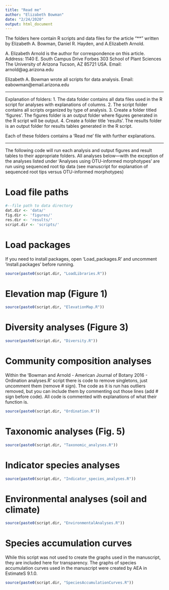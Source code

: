 ```yaml
---
title: "Read me"
author: "Elizabeth Bowman"
date: "2/24/2020"
output: html_document
---
```


The folders here contain R scripts and data files for the article "**" written by Elizabeth A. Bowman, Daniel R. Hayden, and A.Elizabeth Arnold.

A. Elizabeth Arnold is the author for correspondence on this article. 
Address: 1140 E. South Campus Drive
Forbes 303
School of Plant Sciences
The University of Arizona
Tucson, AZ 85721 USA. 
Email: arnold@ag.arizona.edu

Elizabeth A. Bowman wrote all scripts for data analysis.
Email: eabowman@email.arizona.edu

------------------------------------------------------------------------------------------

Explanation of folders:
1. The data folder contains all data files used in the R script for analyses with
explanations of columns.
2. The script folder contains all scripts organized by type of analysis.
3. Create a folder titled 'figures'. The figures folder is an output folder where figures
generated in the R script will be output.
4. Create a folder title 'results'. The results folder is an output folder for results tables generated in the R script.

Each of these folders contains a 'Read me' file with further explanations.

------------------------------------------------------------------------------------------

The following code will run each analysis and output figures and result tables to their
appropriate folders. All analyses below—with the exception of the analyses listed under 'Analyses using OTU-informed morphotypes' are run using sequenced root tip data (see manuscript for explanation of sequenced root tips versus OTU-informed morphotypes)

# Load file paths

```r
#--file path to data directory
dat.dir <- 'data/'
fig.dir <- 'figures/'
res.dir <- 'results/'
script.dir <- 'scripts/'
```

# Load packages  

If you need to install packages, open 'Load_packages.R' and uncomment 'install.packages'
before running. 

```r
source(paste0(script.dir, "LoadLibraries.R"))
```

# Elevation map (Figure 1)

```r
source(paste0(script.dir, "ElevationMap.R"))
```

# Diversity analyses (Figure 3)

```r
source(paste0(script.dir, "Diversity.R"))
```

# Community composition analyses 

Within the 'Bowman and Arnold - American Journal of Botany 2016 - Ordination analyses.R' script there is code to remove singletons, just uncomment them (remove # sign). The code as it is run has outliers removed, but you can include them by commenting out those lines (add # sign before code). All code is commented with explanations of what their function is.

```r
source(paste0(script.dir, "Ordination.R"))
```

# Taxonomic analyses (Fig. 5)

```r
source(paste0(script.dir, "Taxonomic_analyses.R"))
```

# Indicator species analyses 

```r
source(paste0(script.dir, "Indicator_species_analyses.R"))
```

# Environmental analyses (soil and climate)

```r
source(paste0(script.dir, "EnvironmentalAnalyses.R"))
```

# Species accumulation curves

While this script was not used to create the graphs used in the manuscript, they are included here for transparency. The graphs of species accumulation curves used in the manuscript were created by AEA in EstimateS 9.1.0.

```r
source(paste0(script.dir, "SpeciesAccumulationCurves.R"))
```
